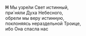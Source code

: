 **Н** Мы узре́ли Свет истинный,  
при`няли Духа Небесно­го,  
обрели мы веру истинную,  
поклоняясь неразде­ль­ной Троице,  
ибо Она спасла нас
